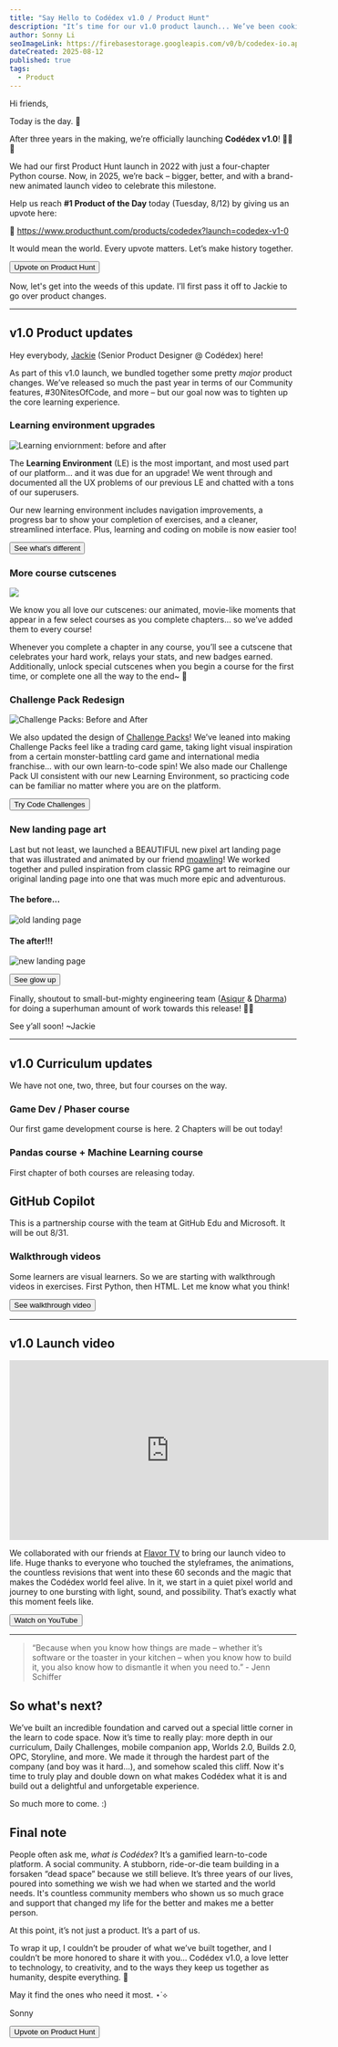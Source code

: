 ```yaml
---
title: "Say Hello to Codédex v1.0 / Product Hunt"
description: "It’s time for our v1.0 product launch... We’ve been cooking some BIG changes to make learning feel even more like an adventure! "
author: Sonny Li
seoImageLink: https://firebasestorage.googleapis.com/v0/b/codedex-io.appspot.com/o/blogs%2Fcodedex-v1%2Fbanner.png?alt=media&token=11dd96fb-7bb2-4cb7-9d84-4629c580436a
dateCreated: 2025-08-12
published: true
tags:
  - Product
---
```


Hi friends,

Today is the day. 🥲

After three years in the making, we’re officially launching **Codédex v1.0**! 🚀🚀🚀

We had our first Product Hunt launch in 2022 with just a four-chapter Python course. Now, in 2025, we’re back – bigger, better, and with a brand-new animated launch video to celebrate this milestone.

Help us reach **#1 Product of the Day** today (Tuesday, 8/12) by giving us an upvote here:

🔗 https://www.producthunt.com/products/codedex?launch=codedex-v1-0

It would mean the world. Every upvote matters. Let’s make history together.

<div style={{ display: "flex", justifyContent: "center", marginBottom: "1.2rem", transform: "scale(.9)" }}>
  <a style={{ all: "unset" }} href="https://www.producthunt.com/products/codedex?launch=codedex-v1-0" target="_blank" and rel="noopener noreferrer"><Button variant="yellow">Upvote on Product Hunt</Button></a>
</div>

Now, let's get into the weeds of this update. I’ll first pass it off to Jackie to go over product changes.

---

## v1.0 Product updates

Hey everybody, [Jackie](https://www.codedex.io/@jackieisonline) (Senior Product Designer @ Codédex) here! 

As part of this v1.0 launch, we bundled together some pretty *major* product changes. We’ve released so much the past year in terms of our Community features, #30NitesOfCode, and more – but our goal now was to tighten up the core learning experience.

### Learning environment upgrades

![Learning enviornment: before and after](https://i.imgur.com/jD47Qk0.png)

The **Learning Environment** (LE) is the most important, and most used part of our platform… and it was due for an upgrade! We went through and documented all the UX problems of our previous LE and chatted with a tons of our superusers.

Our new learning environment includes navigation improvements, a progress bar to show your completion of exercises, and a cleaner, streamlined interface. Plus, learning and coding on mobile is now easier too!

<div style={{ display: "flex", justifyContent: "center", marginBottom: "1.2rem", transform: "scale(.9)" }}>
  <a style={{ all: "unset" }} href="https://www.codedex.io/python/01-setting-up" target="_blank" and rel="noopener noreferrer"><Button variant="yellow">See what's different</Button></a>
</div>

### More course cutscenes

![](https://i.imgur.com/sUe4hMX.gif)

We know you all love our cutscenes: our animated, movie-like moments that appear in a few select courses as you complete chapters… so we’ve added them to every course!

Whenever you complete a chapter in any course, you’ll see a cutscene that celebrates your hard work, relays your stats, and new badges earned. Additionally, unlock special cutscenes when you begin a course for the first time, or complete one all the way to the end~ 🤫

### Challenge Pack Redesign

![Challenge Packs: Before and After](https://i.imgur.com/6nSufrr.png)

We also updated the design of [Challenge Packs](https://www.codedex.io/challenges)! We’ve leaned into making Challenge Packs feel like a trading card game, taking light visual inspiration from a certain monster-battling card game and international media franchise… with our own learn-to-code spin! We also made our Challenge Pack UI consistent with our new Learning Environment, so practicing code can be familiar no matter where you are on the platform.

<div style={{ display: "flex", justifyContent: "center", marginBottom: "1.2rem", transform: "scale(.9)" }}>
  <a style={{ all: "unset" }} href="https://www.codedex.io/challenges" target="_blank" and rel="noopener noreferrer"><Button variant="yellow">Try Code Challenges</Button></a>
</div>

### New landing page art

Last but not least, we launched a BEAUTIFUL new pixel art landing page that was illustrated and animated by our friend [moawling](https://www.moaw.art)! We worked together and pulled inspiration from classic RPG game art to reimagine our original landing page into one that was much more epic and adventurous.

#### The before...

![old landing page](https://i.imgur.com/pYNaifc.png)

#### The after!!!

![new landing page](https://i.imgur.com/6AHwG4A.gif)

<div style={{ display: "flex", justifyContent: "center", marginBottom: "1.2rem", transform: "scale(.9)" }}>
  <a style={{ all: "unset" }} href="https://www.codedex.io/" target="_blank" and rel="noopener noreferrer"><Button variant="yellow">See glow up</Button></a>
</div>

Finally, shoutout to small-but-mighty engineering team ([Asiqur](https://www.codedex.io/@asiqur) & [Dharma](https://www.codedex.io/@dharma)) for doing a superhuman amount of work towards this release! 💪💪

See y’all soon! ~Jackie

--- 

## v1.0 Curriculum updates

We have not one, two, three, but four courses on the way. 

### Game Dev / Phaser course

Our first game development course is here. 2 Chapters will be out today!

### Pandas course + Machine Learning course

First chapter of both courses are releasing today. 

## GitHub Copilot

This is a partnership course with the team at GitHub Edu and Microsoft. It will be out 8/31.

### Walkthrough videos

Some learners are visual learners. So we are starting with walkthrough videos in exercises. First Python, then HTML. Let me know what you think!

<div style={{ display: "flex", justifyContent: "center", marginBottom: "1.2rem", transform: "scale(.9)" }}>
  <a style={{ all: "unset" }} href="https://www.codedex.io/python/02-hello-world" target="_blank" and rel="noopener noreferrer"><Button variant="yellow">See walkthrough video</Button></a>
</div>

---

## v1.0 Launch video

<div style={{ display: "flex", justifyContent: "center", alignItems: "center" }}>
<iframe width="560" height="315" src="https://www.youtube.com/embed/OimA-1HJJwc?si=_ZJhQqmdp4Z-HNFC" title="YouTube video player" frameborder="0" allow="accelerometer; autoplay; clipboard-write; encrypted-media; gyroscope; picture-in-picture; web-share" referrerpolicy="strict-origin-when-cross-origin" allowfullscreen></iframe>
</div>


We collaborated with our friends at [Flavor TV](https://www.flavor.tv) to bring our launch video to life. Huge thanks to everyone who touched the styleframes, the animations, the countless revisions that went into these 60 seconds and the magic that makes the Codédex world feel alive. In it, we start in a quiet pixel world and journey to one bursting with light, sound, and possibility. That’s exactly what this moment feels like.

<div style={{ display: "flex", justifyContent: "center", marginBottom: "1.2rem", transform: "scale(.9)" }}>
  <a style={{ all: "unset" }} href="https://www.youtube.com/watch?v=OimA-1HJJwc" target="_blank" and rel="noopener noreferrer"><Button variant="yellow">Watch on YouTube</Button></a>
</div>

---

> “Because when you know how things are made – whether it’s software or the toaster in your kitchen – when you know how to build it, you also know how to dismantle it when you need to.” - Jenn Schiffer

## So what's next?

We’ve built an incredible foundation and carved out a special little corner in the learn to code space. Now it’s time to really play: more depth in our curriculum, Daily Challenges, mobile companion app, Worlds 2.0, Builds 2.0, OPC, Storyline, and more. We made it through the hardest part of the company (and boy was it hard...), and somehow scaled this cliff. Now it's time to truly play and double down on what makes Codédex what it is and build out a delightful and unforgetable experience. 

So much more to come. :)

## Final note

People often ask me, _what is Codédex_? It’s a gamified learn-to-code platform. A social community. A stubborn, ride-or-die team building in a forsaken “dead space” because we still believe. It’s three years of our lives, poured into something we wish we had when we started and the world needs. It's countless community members who shown us so much grace and support that changed my life for the better and makes me a better person.

At this point, it’s not just a product. It’s a part of us.

To wrap it up, I couldn’t be prouder of what we’ve built together, and I couldn’t be more honored to share it with you... Codédex v1.0, a love letter to technology, to creativity, and to the ways they keep us together as humanity, despite everything. 💌

May it find the ones who need it most. ⋆˙⟡

Sonny

<div style={{ display: "flex", justifyContent: "center", marginBottom: "1.2rem", transform: "scale(.9)" }}>
  <a style={{ all: "unset" }} href="https://www.producthunt.com/products/codedex?launch=codedex-v1-0" target="_blank" and rel="noopener noreferrer"><Button variant="yellow">Upvote on Product Hunt</Button></a>
</div>

